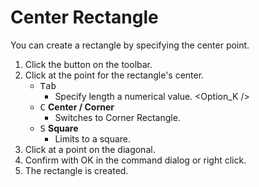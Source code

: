 
# Center Rectangle

<Reference shortcut='' command='Center Rectangle' button='Toolbar' />

You can create a rectangle by specifying the center point.

1. Click the button <ButtonIcon type="button-center-rectangle" /> on the toolbar.
2. Click at the point for the rectangle's center.
   - <kbd>Tab</kbd> 
      - Specify length a numerical value.
   <Option_K />
   - <kbd>C</kbd> **Center / Corner**
      - Switches to Corner Rectangle.
   - <kbd>S</kbd> **Square**
      - Limits to a square.
3. Click at a point on the diagonal.
4. Confirm with OK in the command dialog or right click.
5. The rectangle is created.